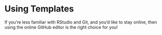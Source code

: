 # Using Templates {.sec-online}

If you're less familiar with RStudio and Git, and you'd like to stay online, then using the online GitHub editor is the right choice for you!
